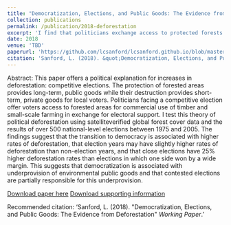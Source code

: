 ```yaml
---
title: "Democratization, Elections, and Public Goods: The Evidence from Deforestation"
collection: publications
permalink: /publication/2018-deforestation
excerpt: 'I find that politicians exchange access to protected forests in exchange for political support, leading to higher rates of deforestation in the months surrounding an election.'
date: 2018
venue: 'TBD'
paperurl: 'https://github.com/lcsanford/lcsanford.github.io/blob/master/files/Elections_Working.pdf'
citation: 'Sanford, L. (2018). &quot;Democratization, Elections, and Public Goods: The Evidence from Deforestation&quot; <i>Working Paper</i>.'
---
```

Abstract:
This paper offers a political explanation for increases in deforestation: competitive elections. The protection of forested areas provides long-term, public goods while their destruction provides short-term, private goods for local voters. Politicians facing a competitive election offer voters access to forested areas for commercial use of timber and small-scale farming in exchange for electoral support. I test this theory of political deforestation using satelliteverified global forest cover data and the results of over 500 national-level elections between 1975 and 2005. The findings suggest that the transition to democracy is associated with higher rates of deforestation, that election years may have slightly higher rates of deforestation than non-election years, and that close elections have 25% higher deforestation rates than elections in which one side won by a wide margin. This suggests that democratization is associated with underprovision of environmental public goods and that contested elections are partially responsible for this underprovision.

[Download paper here](https://github.com/lcsanford/lcsanford.github.io/blob/master/files/Elections_Working.pdf)
[Download supporting information](https://github.com/lcsanford/lcsanford.github.io/blob/master/files/Supporting_Information.pdf)

Recommended citation: 'Sanford, L. (2018). &quot;Democratization, Elections, and Public Goods: The Evidence from Deforestation&quot; <i>Working Paper</i>.'
